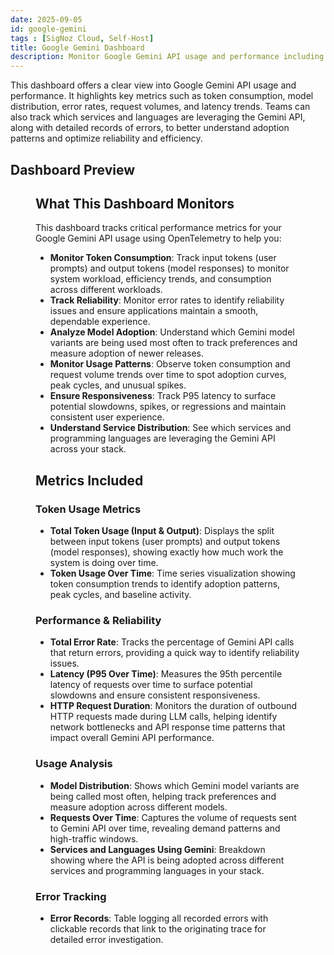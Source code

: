 ```yaml
---
date: 2025-09-05
id: google-gemini
tags : [SigNoz Cloud, Self-Host]
title: Google Gemini Dashboard
description: Monitor Google Gemini API usage and performance including token consumption, model distribution, error rates, request volumes, and latency trends for optimal AI workload observability.
---
```


This dashboard offers a clear view into Google Gemini API usage and performance. It highlights key metrics such as token consumption, model distribution, error rates, request volumes, and latency trends. Teams can also track which services and languages are leveraging the Gemini API, along with detailed records of errors, to better understand adoption patterns and optimize reliability and efficiency.

## Dashboard Preview

<Figure src="/img/docs/dashboards/dashboard-templates/gemini-dashboard.webp" alt="Google Gemini Dashboard" caption="Google Gemini Dashboard Template" />

<div className="flex justify-center">
  <DashboardActions 
    dashboardJsonUrl="https://raw.githubusercontent.com/SigNoz/dashboards/refs/heads/main/google-gemini/google-gemini-template.json"
    dashboardName=""
  />
</div>

## What This Dashboard Monitors

This dashboard tracks critical performance metrics for your Google Gemini API usage using OpenTelemetry to help you:

- **Monitor Token Consumption**: Track input tokens (user prompts) and output tokens (model responses) to monitor system workload, efficiency trends, and consumption across different workloads.
- **Track Reliability**: Monitor error rates to identify reliability issues and ensure applications maintain a smooth, dependable experience.
- **Analyze Model Adoption**: Understand which Gemini model variants are being used most often to track preferences and measure adoption of newer releases.
- **Monitor Usage Patterns**: Observe token consumption and request volume trends over time to spot adoption curves, peak cycles, and unusual spikes.
- **Ensure Responsiveness**: Track P95 latency to surface potential slowdowns, spikes, or regressions and maintain consistent user experience.
- **Understand Service Distribution**: See which services and programming languages are leveraging the Gemini API across your stack.

## Metrics Included

### Token Usage Metrics
- **Total Token Usage (Input & Output)**: Displays the split between input tokens (user prompts) and output tokens (model responses), showing exactly how much work the system is doing over time.
- **Token Usage Over Time**: Time series visualization showing token consumption trends to identify adoption patterns, peak cycles, and baseline activity.

### Performance & Reliability
- **Total Error Rate**: Tracks the percentage of Gemini API calls that return errors, providing a quick way to identify reliability issues.
- **Latency (P95 Over Time)**: Measures the 95th percentile latency of requests over time to surface potential slowdowns and ensure consistent responsiveness.
- **HTTP Request Duration**: Monitors the duration of outbound HTTP requests made during LLM calls, helping identify network bottlenecks and API response time patterns that impact overall Gemini API performance.

### Usage Analysis
- **Model Distribution**: Shows which Gemini model variants are being called most often, helping track preferences and measure adoption across different models.
- **Requests Over Time**: Captures the volume of requests sent to Gemini API over time, revealing demand patterns and high-traffic windows.
- **Services and Languages Using Gemini**: Breakdown showing where the API is being adopted across different services and programming languages in your stack.

### Error Tracking
- **Error Records**: Table logging all recorded errors with clickable records that link to the originating trace for detailed error investigation.